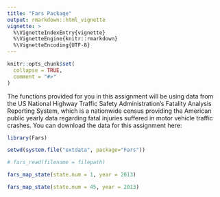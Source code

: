 ```yaml
---
title: "Fars Package"
output: rmarkdown::html_vignette
vignette: >
  %\VignetteIndexEntry{vignette}
  %\VignetteEngine{knitr::rmarkdown}
  %\VignetteEncoding{UTF-8}
---
```


```r
knitr::opts_chunk$set(
  collapse = TRUE,
  comment = "#>"
)
```

The functions provided for you in this assignment will be using data from the US National Highway Traffic Safety Administration's Fatality Analysis Reporting System, which is a nationwide census providing the American public yearly data regarding fatal injuries suffered in motor vehicle traffic crashes. You can download the data for this assignment here:

```r
library(Fars)

setwd(system.file("extdata", package="Fars"))

# fars_read(filename = filepath)

fars_map_state(state.num = 1, year = 2013)

fars_map_state(state.num = 45, year = 2013)

```


